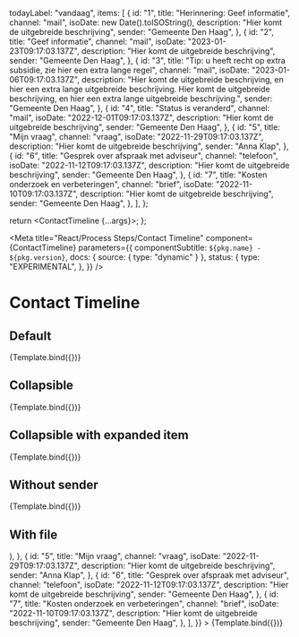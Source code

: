 
  todayLabel: "vandaag",
  items: [
    {
      id: "1",
      title: "Herinnering: Geef informatie",
      channel: "mail",
      isoDate: new Date().toISOString(),
      description: "Hier komt de uitgebreide beschrijving",
      sender: "Gemeente Den Haag",
    },
    {
      id: "2",
      title: "Geef informatie",
      channel: "mail",
      isoDate: "2023-01-23T09:17:03.137Z",
      description: "Hier komt de uitgebreide beschrijving",
      sender: "Gemeente Den Haag",
    },
    {
      id: "3",
      title: "Tip: u heeft recht op extra subsidie, zie hier een extra lange regel",
      channel: "mail",
      isoDate: "2023-01-06T09:17:03.137Z",
      description:
        "Hier komt de uitgebreide beschrijving, en hier een extra lange uitgebreide beschrijving. Hier komt de uitgebreide beschrijving, en hier een extra lange uitgebreide beschrijving.",
      sender: "Gemeente Den Haag",
    },
    {
      id: "4",
      title: "Status is veranderd",
      channel: "mail",
      isoDate: "2022-12-01T09:17:03.137Z",
      description: "Hier komt de uitgebreide beschrijving",
      sender: "Gemeente Den Haag",
    },
    {
      id: "5",
      title: "Mijn vraag",
      channel: "vraag",
      isoDate: "2022-11-29T09:17:03.137Z",
      description: "Hier komt de uitgebreide beschrijving",
      sender: "Anna Klap",
    },
    {
      id: "6",
      title: "Gesprek over afspraak met adviseur",
      channel: "telefoon",
      isoDate: "2022-11-12T09:17:03.137Z",
      description: "Hier komt de uitgebreide beschrijving",
      sender: "Gemeente Den Haag",
    },
    {
      id: "7",
      title: "Kosten onderzoek en verbeteringen",
      channel: "brief",
      isoDate: "2022-11-10T09:17:03.137Z",
      description: "Hier komt de uitgebreide beschrijving",
      sender: "Gemeente Den Haag",
    },
  ],
};

  return <ContactTimeline {...args}></ContactTimeline>;
};

<Meta
  title="React/Process Steps/Contact Timeline"
  component={ContactTimeline}
  parameters={{
    componentSubtitle: `${pkg.name} - ${pkg.version}`,
    docs: { source: { type: "dynamic" } },
    status: {
      type: "EXPERIMENTAL",
    },
  }}
/>

# Contact Timeline

## Default

<Canvas>
  <Story name="Default" args={exampleArgs}>
    {Template.bind({})}
  </Story>
</Canvas>

## Collapsible

<Canvas>
  <Story name="Collapsible" args={{ ...exampleArgs, collapsible: true }}>
    {Template.bind({})}
  </Story>
</Canvas>

## Collapsible with expanded item

<Canvas>
  <Story name="Collapsible with expanded item" args={{ ...exampleArgs, collapsible: true, expandedItems: ["3"] }}>
    {Template.bind({})}
  </Story>
</Canvas>

## Without sender

<Canvas>
  <Story
    name="Without sender"
    args={{
      todayLabel: "vandaag",
      collapsible: true,
      expandedItems: ["4"],
      items: [
        {
          id: "1",
          title: "Herinnering: Geef informatie",
          channel: "mail",
          isoDate: new Date().toISOString(),
          description: "Hier komt de uitgebreide beschrijving",
        },
        {
          id: "2",
          title: "Geef informatie",
          channel: "mail",
          isoDate: "2023-01-23T09:17:03.137Z",
          description: "Hier komt de uitgebreide beschrijving",
        },
        {
          id: "3",
          title: "Tip: u heeft recht op extra subsidie, zie hier een extra lange regel",
          channel: "mail",
          isoDate: "2023-01-06T09:17:03.137Z",
          description:
            "Hier komt de uitgebreide beschrijving, en hier een extra lange uitgebreide beschrijving. Hier komt de uitgebreide beschrijving, en hier een extra lange uitgebreide beschrijving.",
        },
        {
          id: "4",
          title: "Status is veranderd",
          channel: "mail",
          isoDate: "2022-12-01T09:17:03.137Z",
          description: "Hier komt de uitgebreide beschrijving",
        },
        {
          id: "5",
          title: "Mijn vraag",
          channel: "vraag",
          isoDate: "2022-11-29T09:17:03.137Z",
          description: "Hier komt de uitgebreide beschrijving",
        },
        {
          id: "6",
          title: "Gesprek over afspraak met adviseur",
          channel: "telefoon",
          isoDate: "2022-11-12T09:17:03.137Z",
          description: "Hier komt de uitgebreide beschrijving",
        },
        {
          id: "7",
          title: "Kosten onderzoek en verbeteringen",
          channel: "brief",
          isoDate: "2022-11-10T09:17:03.137Z",
          description: "Hier komt de uitgebreide beschrijving",
        },
      ],
    }}
  >
    {Template.bind({})}
  </Story>
</Canvas>

## With file

<Canvas>
  <Story
    name="With file"
    args={{
      todayLabel: "vandaag",
      collapsible: true,
      expandedItems: ["4"],
      items: [
        {
          id: "1",
          title: "Herinnering: Geef informatie",
          channel: "mail",
          isoDate: new Date().toISOString(),
          description: "Hier komt de uitgebreide beschrijving",
          sender: "Gemeente Den Haag",
        },
        {
          id: "2",
          title: "Geef informatie",
          channel: "mail",
          isoDate: "2023-01-23T09:17:03.137Z",
          description: "Hier komt de uitgebreide beschrijving",
          sender: "Gemeente Den Haag",
        },
        {
          id: "3",
          title: "Tip: u heeft recht op extra subsidie, zie hier een extra lange regel",
          channel: "mail",
          isoDate: "2023-01-06T09:17:03.137Z",
          description:
            "Hier komt de uitgebreide beschrijving, en hier een extra lange uitgebreide beschrijving. Hier komt de uitgebreide beschrijving, en hier een extra lange uitgebreide beschrijving.",
          sender: "Gemeente Den Haag",
        },
        {
          id: "4",
          title: "Status is veranderd",
          channel: "mail",
          isoDate: "2022-12-01T09:17:03.137Z",
          description: "Hier komt de uitgebreide beschrijving",
          sender: "Gemeente Den Haag",
          file: (
            <File
              name="example3"
              link="test.png"
              extension="png"
              size={2000}
              lastUpdated="Thu Aug 31 2023 11:22:11 GMT+0200"
            />
          ),
        },
        {
          id: "5",
          title: "Mijn vraag",
          channel: "vraag",
          isoDate: "2022-11-29T09:17:03.137Z",
          description: "Hier komt de uitgebreide beschrijving",
          sender: "Anna Klap",
        },
        {
          id: "6",
          title: "Gesprek over afspraak met adviseur",
          channel: "telefoon",
          isoDate: "2022-11-12T09:17:03.137Z",
          description: "Hier komt de uitgebreide beschrijving",
          sender: "Gemeente Den Haag",
        },
        {
          id: "7",
          title: "Kosten onderzoek en verbeteringen",
          channel: "brief",
          isoDate: "2022-11-10T09:17:03.137Z",
          description: "Hier komt de uitgebreide beschrijving",
          sender: "Gemeente Den Haag",
        },
      ],
    }}
  >
    {Template.bind({})}
  </Story>
</Canvas>
